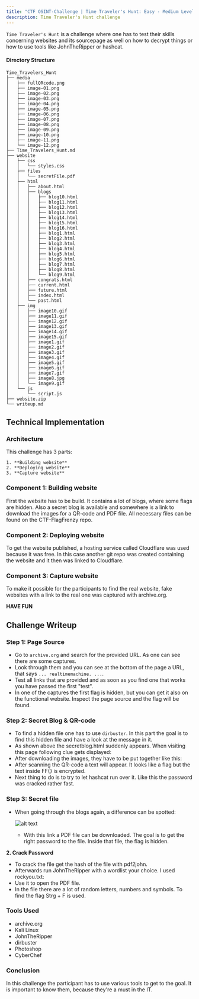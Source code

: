 ```yaml
---
title: "CTF OSINT-Challenge | Time Traveler's Hunt: Easy - Medium Level"
description: Time Traveler's Hunt challenge
---
```


`Time Traveler's Hunt` is a challenge where one has to test their skills concerning websites and its sourcepage as well on how to decrypt things or how to use tools like JohnTheRipper or hashcat.

#### Directory Structure

```
Time_Travelers_Hunt
├── media
│   ├── fullQRcode.png
│   ├── image-01.png
│   ├── image-02.png
│   ├── image-03.png
│   ├── image-04.png
│   ├── image-05.png
│   ├── image-06.png
│   ├── image-07.png
│   ├── image-08.png
│   ├── image-09.png
│   ├── image-10.png
│   ├── image-11.png
│   └── image-12.png
├── Time_Travelers_Hunt.md
├── website
│   ├── css
│   │   └── styles.css
│   ├── files
│   │   └── secretFile.pdf
│   ├── html
│   │   ├── about.html
│   │   ├── blogs
│   │   │   ├── blog10.html
│   │   │   ├── blog11.html
│   │   │   ├── blog12.html
│   │   │   ├── blog13.html
│   │   │   ├── blog14.html
│   │   │   ├── blog15.html
│   │   │   ├── blog16.html
│   │   │   ├── blog1.html
│   │   │   ├── blog2.html
│   │   │   ├── blog3.html
│   │   │   ├── blog4.html
│   │   │   ├── blog5.html
│   │   │   ├── blog6.html
│   │   │   ├── blog7.html
│   │   │   ├── blog8.html
│   │   │   └── blog9.html
│   │   ├── congrats.html
│   │   ├── current.html
│   │   ├── future.html
│   │   ├── index.html
│   │   └── past.html
│   ├── img
│   │   ├── image10.gif
│   │   ├── image11.gif
│   │   ├── image12.gif
│   │   ├── image13.gif
│   │   ├── image14.gif
│   │   ├── image15.gif
│   │   ├── image1.gif
│   │   ├── image2.gif
│   │   ├── image3.gif
│   │   ├── image4.gif
│   │   ├── image5.gif
│   │   ├── image6.gif
│   │   ├── image7.gif
│   │   ├── image8.jpg
│   │   └── image9.gif
│   └── js
│       └── script.js
├── website.zip
└── writeup.md
```

## Technical Implementation

### Architecture

This challenge has 3 parts:

    1. **Building website**
    2. **Deploying website**
    3. **Capture website**

### Component 1: Building website

First the website has to be build. It contains a lot of blogs, where some flags are hidden. Also a secret blog is available and somewhere is a link to download the images for a QR-code and PDF file. All necessary files can be found on the CTF-FlagFrenzy repo.

### Component 2: Deploying website

To get the website published, a hosting service called Cloudflare was used because it was free. In this case another git repo was created containing the website and it then was linked to Cloudflare.

### Component 3: Capture website

To make it possible for the participants to find the real website, fake websites with a link to the real one was captured with archive.org.

**HAVE FUN**

## Challenge Writeup

### Step 1: Page Source

- Go to `archive.org` and search for the provided URL. As one can see there are some captures.
- Look through them and you can see at the bottom of the page a URL, that says `... realtimemachine. ...`.
- Test all links that are provided and as soon as you find one that works you have passed the first "test".
- In one of the captures the first flag is hidden, but you can get it also on the functional website. Inspect the page source and the flag will be found.

### Step 2: Secret Blog & QR-code

- To find a hidden file one has to use `dirbuster`. In this part the goal is to find this hidden file and have a look at the message in it.
- As shown above the secretblog.html suddenly appears. When visiting this page following clue gets displayed:
- After downloading the images, they have to be put together like this:
- After scanning the QR-code a text will appear. It looks like a flag but the text inside FF{} is encrypted.
- Next thing to do is to try  to let hashcat run over it. Like this the password was cracked rather fast.

### Step 3: Secret file

- When going through the blogs again, a difference can be spotted:

    ![alt text](../../../../assets/osint/time-travelers-hunt/image-09.png)

  - With this link a PDF file can be downloaded. The goal is to get the right password to the file. Inside that file, the flag is hidden.

**2. Crack Password**

- To crack the file get the hash of the file with pdf2john.
- Afterwards run JohnTheRipper with a wordlist your choice. I used rockyou.txt:
- Use it to open the PDF file. 
- In the file there are a lot of random letters, numbers and symbols. To find the flag Strg + F is used.

### Tools Used

* archive.org
* Kali Linux
* JohnTheRipper
* dirbuster
* Photoshop
* CyberChef

### Conclusion

In this challenge the participant has to use various tools to get to the goal. It is important to know them, because they're a must in the IT.